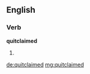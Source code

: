 ==English==

===Verb===
'''quitclaimed'''

# {{en-past of|quitclaim}}

[[de:quitclaimed]]
[[mg:quitclaimed]]